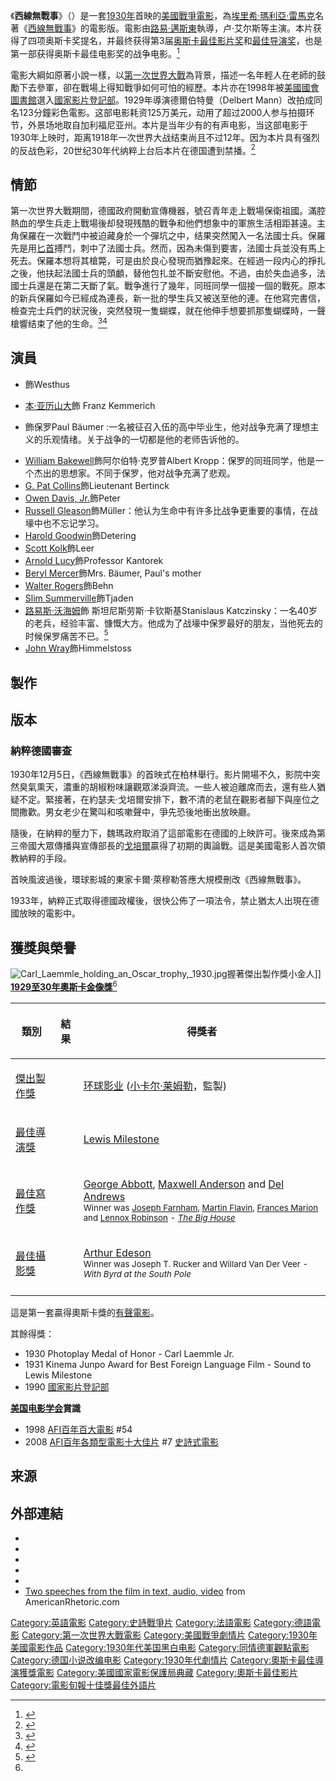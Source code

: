 {{Infobox film
| name           = 西線無戰事
| original_name = All Quiet on the Western Front
| image          = All Quiet on the Western Front (1930 film) poster.jpg
| caption        = 電影海報
| director       = [[路易·邁斯東|路易·邁斯東]]
| producer       = [[小卡尔·莱姆勒|小卡尔·莱姆勒]]
| writer         = '''[[西線無戰事|原著]]'''：[[埃里希·瑪利亞·雷馬克|埃里希·瑪利亞·雷馬克]]<br />改編：{{Link-en|马克斯韦尔·安德森|Maxwell Anderson}}<br /> {{Link-en|乔治·雅培|George Abbott}}<br />{{Link-en|Del Andrews}}<br /> {{Link-en|C. Gardner Sullivan}}
| starring       = {{Link-en|路易斯·沃海姆|Louis Wolheim}}<br />{{Link-en|卢·艾尔斯|Lew Ayres}}
| music          = David Broekman
| cinematography = {{Link-en|亚瑟·亚当斯|Arthur Edeson}}
| editing        = Edgar Adams
| distributor    = [[环球影业|环球影业]]
| released       = {{Start date|1930|4|21}}
| runtime        = 138分鐘
| country        = [[美國|美國]]
| language       = [[英語|英語]]、[[法語|法語]]
| budget         = $120万<ref>[http://boxofficemojo.com/movies/?id=allquietonthewesternfront.htm Box Office Information for ''All Quiet on the Western Front.''] Box Office Mojo. Retrieved April 13, 2012.</ref>
| gross          = $3,000,000<ref>[http://www.movieguy247.com/index.php?option=com_content&view=article&id=1155:all-quiet-on-the-western-front&catid=48:these-are-some-classic-flicks&Itemid=28 ''All Quiet on the Western Front'', Overview] {{webarchive|url=https://web.archive.org/web/20130317141548/http://movieguy247.com/index.php?option=com_content&view=article&id=1155%3Aall-quiet-on-the-western-front&catid=48%3Athese-are-some-classic-flicks&Itemid=28 |date=2013-03-17 }}. Movie Guy 24/7. Retrieved April 14, 2013</ref> 
}}
《'''西線無戰事'''》（{{lang-en|All Quiet on the Western Front}}）是一套[[1930年電影|1930年]]首映的[[美國電影|美國]][[戰爭電影|戰爭電影]]，為[[埃里希·瑪利亞·雷馬克|埃里希·瑪利亞·雷馬克]]名著《[[西線無戰事|西線無戰事]]》的電影版。電影由[[路易·邁斯東|路易·邁斯東]]執導，卢·艾尔斯等主演。本片获得了四项奥斯卡奖提名，并最终获得第3届[[奥斯卡最佳影片奖|奥斯卡最佳影片奖]]和[[奥斯卡最佳导演奖|最佳导演奖]]，也是第一部获得奥斯卡最佳电影奖的战争电影。<ref>{{Cite web |url=http://ent.sina.com.cn/e/2012-03-29/20313593791.shtml |title=反战佳作《西线无战事》发行蓝光DVD合集(图) |access-date=2013-07-07 |archive-date=2016-03-04 |archive-url=https://web.archive.org/web/20160304120635/http://ent.sina.com.cn/e/2012-03-29/20313593791.shtml |dead-url=no }}</ref>

電影大綱如原著小說一樣，以[[第一次世界大戰|第一次世界大戰]]為背景，描述一名年輕人在老師的鼓勵下去參軍，卻在戰場上得知戰爭如何可怕的經歷。本片亦在1998年被[[美國國會圖書館|美國國會圖書館]]選入[[國家影片登記部|國家影片登記部]]。1929年導演德爾伯特曼（Delbert Mann）改拍成同名123分鐘彩色電影。这部电影耗资125万美元，动用了超过2000人参与拍摄环节，外景场地取自加利福尼亚州。本片是当年少有的有声电影，当这部电影于1930年上映时，距离1918年一次世界大战结束尚且不过12年。因为本片具有强烈的反战色彩，20世纪30年代纳粹上台后本片在德国遭到禁播。<ref name="filmsite">{{Cite web |url=http://www.filmsite.org/allq.html |title=All Quiet on the Western Front (1930) |access-date=2013-07-07 |archive-date=2021-05-09 |archive-url=https://web.archive.org/web/20210509203809/https://www.filmsite.org/allq.html |dead-url=no }}</ref>
==情節==
第一次世界大戰期間，德國政府開動宣傳機器，號召青年走上戰場保衛祖國。滿腔熱血的學生兵走上戰場後却發現残酷的戰争和他們想象中的軍旅生活相距甚遠。主角保羅在一次戰鬥中被迫藏身於一个彈坑之中，结果突然闖入一名法國士兵。保羅先是用[[匕首|匕首]]搏鬥，刺中了法國士兵。然而，因為未傷到要害，法國士兵並没有馬上死去。保羅本想将其槍斃，可是由於良心發現而猶豫起來。在經過一段内心的掙扎之後，他扶起法國士兵的頭顱，替他包扎並不斷安慰他。不過，由於失血過多，法國士兵還是在第二天斷了氣。戰争進行了幾年，同班同學一個接一個的戰死。原本的新兵保羅如今已經成為連長，新一批的學生兵又被送至他的連。在他寫完書信，檢查完士兵們的狀況後，突然發現一隻蝴蝶，就在他伸手想要抓那隻蝴蝶時，一聲槍響结束了他的生命。<ref>{{Cite web |url=http://ent.ifeng.com/movie/zhuanti/nanjingnanjing/200904/0422_6267_1120861_1.shtml |title=《西線無戰事》：戰争吞噬的不僅是肉體 |access-date=2013-07-07 |archive-date=2014-12-13 |archive-url=https://web.archive.org/web/20141213035049/http://ent.ifeng.com/movie/zhuanti/nanjingnanjing/200904/0422_6267_1120861_1.shtml |dead-url=no }}</ref><ref>{{Cite web |url=http://v.youku.com/v_show/id_XMzk0NTExMjg0.html |title=存档副本 |access-date=2014-12-12 |archive-date=2017-03-10 |archive-url=https://web.archive.org/web/20170310215632/http://v.youku.com/v_show/id_XMzk0NTExMjg0.html |dead-url=no }}</ref>

== 演員 ==
* {{link-en|理查德·亚历山大|Richard Alexander}}飾Westhus
* [[本·亚历山大|本·亚历山大]]飾 Franz Kemmerich
* {{link-en|卢·艾尔斯|Lew Ayres}}飾保罗Paul Bäumer :一名被征召入伍的高中毕业生，他对战争充满了理想主义的乐观情绪。关于战争的一切都是他的老师告诉他的。
* [[William_Bakewell|William Bakewell]]飾阿尔伯特·克罗普Albert Kropp：保罗的同班同学，他是一个杰出的思想家。不同于保罗，他对战争充满了悲观。
* [[G._Pat_Collins|G. Pat Collins]]飾Lieutenant Bertinck 
* [[Owen_Davis,_Jr.|Owen Davis, Jr.]]飾Peter
* [[Russell_Gleason|Russell Gleason]]飾Müller：他认为生命中有许多比战争更重要的事情，在战壕中也不忘记学习。
* [[Harold_Goodwin|Harold Goodwin]]飾Detering
* [[Scott_Kolk|Scott Kolk]]飾Leer
* [[Arnold_Lucy|Arnold Lucy]]飾Professor Kantorek
* [[Beryl_Mercer|Beryl Mercer]]飾Mrs. Bäumer, Paul's mother
* [[Walter_Rogers|Walter Rogers]]飾Behn 
* [[Slim_Summerville|Slim Summerville]]飾Tjaden 
* [[路易斯·沃海姆|路易斯·沃海姆]]飾 斯坦尼斯劳斯·卡钦斯基Stanislaus Katczinsky：一名40岁的老兵，经验丰富、慷慨大方。他成为了战壕中保罗最好的朋友，当他死去的时候保罗痛苦不已。<ref>{{Cite web |url=http://homeworktips.about.com/od/bookreportprofiles/p/allquiet.htm |title=All Quiet on the Western Front |access-date=2013-07-07 |archive-date=2016-03-06 |archive-url=https://web.archive.org/web/20160306104254/http://homeworktips.about.com/od/bookreportprofiles/p/allquiet.htm |dead-url=no }}</ref>
* [[John_Wray_(actor)|John Wray]]飾Himmelstoss

==製作==
==版本==
===納粹德國審查===
1930年12月5日，《西線無戰事》的首映式在柏林舉行。影片開場不久，影院中突然臭氣熏天，濃重的胡椒粉味讓觀眾涕淚齊流。一些人被迫離席而去，還有些人猶疑不定。緊接著，在約瑟夫·戈培爾安排下，數不清的老鼠在觀影者腳下與座位之間撒歡。男女老少在驚叫和咳嗽聲中，爭先恐後地衝出放映廳。

隨後，在納粹的壓力下，魏瑪政府取消了這部電影在德國的上映許可。後來成為第三帝國大眾傳播與宣傳部長的[[戈培爾|戈培爾]]贏得了初期的輿論戰。這是美國電影人首次領教納粹的手段。

首映風波過後，環球影城的東家卡爾·萊穆勒答應大規模刪改《西線無戰事》。

1933年，納粹正式取得德國政權後，很快公佈了一項法令，禁止猶太人出現在德國放映的電影中。

== 獲獎與榮譽 ==
[[File:Carl_Laemmle_holding_an_Oscar_trophy,_1930.jpg|thumb]]握著傑出製作獎小金人]]
'''[[第3屆奧斯卡金像獎|1929至30年奧斯卡金像獎]]'''<ref name="filmsite"/>
{| class="wikitable" border="1"
|-
! 類別 !! 結果 !! 得獎者
|-
| [[奧斯卡最佳影片獎|傑出製作獎]] || {{award-won}} || [[环球影业|环球影业]] ([[小卡尔·莱姆勒|小卡尔·莱姆勒]]，監製)
|-
| [[奧斯卡最佳導演獎|最佳導演獎]] || {{award-won}} || [[Lewis_Milestone|Lewis Milestone]]
|-
| [[奧斯卡最佳改編劇本獎|最佳寫作獎]] || {{award-nom}} || [[George_Abbott|George Abbott]], [[Maxwell_Anderson|Maxwell Anderson]] and [[Del_Andrews|Del Andrews]] <br /> <small>Winner was [[Joseph_Farnham|Joseph Farnham]], [[Martin_Flavin|Martin Flavin]], [[Frances_Marion|Frances Marion]] and [[Lennox_Robinson|Lennox Robinson]] - ''[[The_Big_House_(film)|The Big House]]''</small>
|-
| [[奧斯卡最佳攝影獎|最佳攝影獎]] || {{award-nom}} || [[Arthur_Edeson|Arthur Edeson]] <br /> <small>Winner was Joseph T. Rucker and Willard Van Der Veer  - ''With Byrd at the South Pole ''</small>
|-
|}

這是第一套贏得奧斯卡獎的[[有聲電影|有聲電影]]。

其餘得獎：
* 1930 Photoplay Medal of Honor - Carl Laemmle Jr. 
* 1931 Kinema Junpo Award for Best Foreign Language Film - Sound to Lewis Milestone 
* 1990 [[國家影片登記部|國家影片登記部]]

'''[[美国电影学会|美国电影学会]]賞識'''
* 1998 [[AFI百年百大電影|AFI百年百大電影]] #54
* 2008 [[AFI百年各類型電影十大佳片|AFI百年各類型電影十大佳片]] #7 [[史詩式電影|史詩式電影]]

==来源==
{{reflist}}

== 外部連結 ==
* {{imdb title|0020629|西線無戰事}}
* {{tcmdb title|67079|西線無戰事}}
* {{amg title|1:1579|西線無戰事}}
* {{douban|1295116|西線無戰事}}
* {{rotten-tomatoes|1000642-all_quiet_on_the_western_front|西線無戰事}}
* [http://www.americanrhetoric.com/moviespeeches.htm Two speeches from the film in text, audio, video] {{Wayback|url=http://www.americanrhetoric.com/moviespeeches.htm |date=20070702200837 }} from AmericanRhetoric.com

{{Authority control}}
{{西線無戰事}}
{{電影旬報十佳獎最佳國外影片}}
{{奥斯卡最佳影片奖}}

{{DEFAULTSORT:All Quiet on the Western Front}}
[[Category:英語電影|Category:英語電影]]
[[Category:史詩戰爭片|Category:史詩戰爭片]]
[[Category:法語電影|Category:法語電影]]
[[Category:德語電影|Category:德語電影]]
[[Category:第一次世界大戰電影|Category:第一次世界大戰電影]]
[[Category:美國戰爭劇情片|Category:美國戰爭劇情片]]
[[Category:1930年美國電影作品|Category:1930年美國電影作品]]
[[Category:1930年代美国黑白电影|Category:1930年代美国黑白电影]]
[[Category:同情德軍觀點電影|Category:同情德軍觀點電影]]
[[Category:德国小说改编电影|Category:德国小说改编电影]]
[[Category:1930年代劇情片|Category:1930年代劇情片]]
[[Category:奧斯卡最佳導演獲獎電影|Category:奧斯卡最佳導演獲獎電影]]
[[Category:美國國家電影保護局典藏|Category:美國國家電影保護局典藏]]
[[Category:奧斯卡最佳影片|Category:奧斯卡最佳影片]]
[[Category:電影旬報十佳獎最佳外語片|Category:電影旬報十佳獎最佳外語片]]